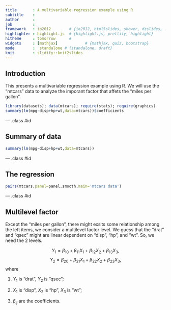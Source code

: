 ```yaml
---
title       : A multivariable regression example using R
subtitle    : 
author      : 
job         : 
framework   : io2012        # {io2012, html5slides, shower, dzslides, ...}
highlighter : highlight.js  # {highlight.js, prettify, highlight}
hitheme     : tomorrow      # 
widgets     : [mathjax]            # {mathjax, quiz, bootstrap}
mode        :  standalone # {standalone, draft}
knit        : slidify::knit2slides
---
```


## Introduction

This presents a multivariable regression example using R. We will use the "mtcars" data to analyze the imporant factor that affets the "miles per gallon".

```r
library(datasets); data(mtcars); require(stats); require(graphics)
summary(lm(mpg~disp+hp+wt,data=mtcars))$coefficients
```

--- .class #id 

## Summary of data
```r
summary(lm(mpg~disp+hp+wt,data=mtcars))
```

--- .class #id 

## The regression
```r
pairs(mtcars,panel=panel.smooth,main='mtcars data')
```


--- .class #id 

## Multilevel factor
Except the "miles per gallon", there might exsits some relationship among the left items, we consider a multilevel factor level. We guess that the "drat" and "qsec" might are linear dependent on "disp", "hp", and "wt".
So, we need the 2 levels.

$$Y_1=\beta_{10}+\beta_{11}X_{1}+\beta_{12}X_2+\beta_{13}X_3,$$
$$Y_2=\beta_{20}+\beta_{21}X_{1}+\beta_{22}X_2+\beta_{23}X_3,$$
where 

1. $Y_1$ is "drat", $Y_2$ is "qsec";

2. $X_{1}$ is "disp", $X_{2}$ is "hp", $X_{3}$ is "wt";

3. $\beta_{ij}$ are the coefficients.

